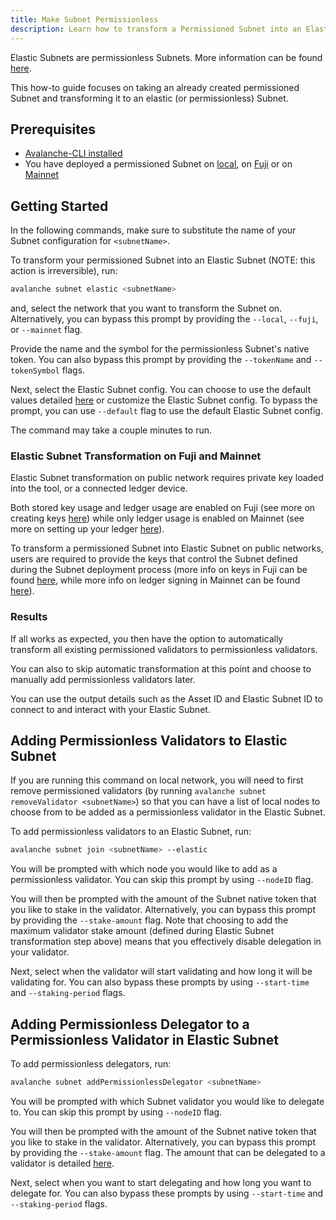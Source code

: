 ```yaml
---
title: Make Subnet Permissionless
description: Learn how to transform a Permissioned Subnet into an Elastic Subnet.
---
```


Elastic Subnets are permissionless Subnets. More information can be found [here](/docs/subnets/elastic-subnets/parameters).

This how-to guide focuses on taking an already created permissioned Subnet and transforming it to an elastic (or permissionless) Subnet.

## Prerequisites

- [Avalanche-CLI installed](/docs/tooling/guides/get-avalanche-cli)
- You have deployed a permissioned Subnet on [local](/docs/subnets/deploy-a-subnet/local-network), on [Fuji](/docs/subnets/deploy-a-subnet/fuji-testnet) or on [Mainnet](/docs/subnets/deploy-a-subnet/avalanche-mainnet)

Getting Started[​](#getting-started "Direct link to heading")
-------------------------------------------------------------

In the following commands, make sure to substitute the name of your Subnet configuration for `<subnetName>`.

To transform your permissioned Subnet into an Elastic Subnet (NOTE: this action is irreversible), run:

```bash
avalanche subnet elastic <subnetName>
```

and, select the network that you want to transform the Subnet on. Alternatively, you can bypass this prompt by providing the `--local`, `--fuji`, or `--mainnet` flag.

Provide the name and the symbol for the permissionless Subnet's native token. You can also bypass this prompt by providing the `--tokenName` and `--tokenSymbol` flags.

Next, select the Elastic Subnet config. You can choose to use the default values detailed [here](/docs/subnets/elastic-subnets/parameters#primary-network-parameters-on-mainnet) or customize the Elastic Subnet config. To bypass the prompt, you can use `--default` flag to use the default Elastic Subnet config.

The command may take a couple minutes to run.

### Elastic Subnet Transformation on Fuji and Mainnet[​](#elastic-subnet-transformation-on-fuji-and-mainnet "Direct link to heading")

Elastic Subnet transformation on public network requires private key loaded into the tool, or a connected ledger device.

Both stored key usage and ledger usage are enabled on Fuji (see more on creating keys [here](/docs/subnets/deploy-a-subnet/fuji-testnet#private-key)) while only ledger usage is enabled on Mainnet (see more on setting up your ledger [here](/docs/subnets/deploy-a-subnet/avalanche-mainnet#setting-up-your-ledger)).

To transform a permissioned Subnet into Elastic Subnet on public networks, users are required to provide the keys that control the Subnet defined during the Subnet deployment process (more info on keys in Fuji can be found [here](/docs/subnets/deploy-a-subnet/fuji-testnet#deploy-the-subnet), while more info on ledger signing in Mainnet can be found [here](/docs/subnets/deploy-a-subnet/avalanche-mainnet#deploy-the-subnet)).

### Results[​](#results "Direct link to heading")

If all works as expected, you then have the option to automatically transform all existing permissioned validators to permissionless validators.

You can also to skip automatic transformation at this point and choose to manually add permissionless validators later.

You can use the output details such as the Asset ID and Elastic Subnet ID to connect to and interact with your Elastic Subnet.

Adding Permissionless Validators to Elastic Subnet[​](#adding-permissionless-validators-to-elastic-subnet "Direct link to heading")
-----------------------------------------------------------------------------------------------------------------------------------

If you are running this command on local network, you will need to first remove permissioned validators (by running `avalanche subnet removeValidator <subnetName>`) so that you can have a list of local nodes to choose from to be added as a permissionless validator in the Elastic Subnet.

To add permissionless validators to an Elastic Subnet, run:

```bash
avalanche subnet join <subnetName> --elastic
```

You will be prompted with which node you would like to add as a permissionless validator. You can skip this prompt by using `--nodeID` flag.

You will then be prompted with the amount of the Subnet native token that you like to stake in the validator. Alternatively, you can bypass this prompt by providing the `--stake-amount` flag. Note that choosing to add the maximum validator stake amount (defined during Elastic Subnet transformation step above) means that you effectively disable delegation in your validator.

Next, select when the validator will start validating and how long it will be validating for. You can also bypass these prompts by using `--start-time` and `--staking-period` flags.

Adding Permissionless Delegator to a Permissionless Validator in Elastic Subnet[​](#adding-permissionless-delegator-to-a-permissionless-validator-in-elastic-subnet "Direct link to heading")
---------------------------------------------------------------------------------------------------------------------------------------------------------------------------------------------

To add permissionless delegators, run:

```bash
avalanche subnet addPermissionlessDelegator <subnetName>
```

You will be prompted with which Subnet validator you would like to delegate to. You can skip this prompt by using `--nodeID` flag.

You will then be prompted with the amount of the Subnet native token that you like to stake in the validator. Alternatively, you can bypass this prompt by providing the `--stake-amount` flag. The amount that can be delegated to a validator is detailed [here](/docs/subnets/elastic-subnets/parameters#delegators-weight-checks).

Next, select when you want to start delegating and how long you want to delegate for. You can also bypass these prompts by using `--start-time` and `--staking-period` flags.